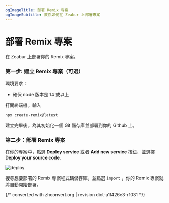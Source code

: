```yaml
---
ogImageTitle: 部署 Remix 專案
ogImageSubtitle: 教你如何在 Zeabur 上部署專案
---
```


# 部署 Remix 專案

在 Zeabur 上部署你的 Remix 專案。

### 第一步: 建立 Remix 專案（可選）

環境要求：

- 確保 node 版本是 14 或以上

打開終端機，輸入

```bash
npx create-remix@latest
```

建立完畢後，為其初始化一個 Git 儲存庫並部署到你的 Github 上。

### 第二步：部署 Remix 專案

在你的專案中，點選 **Deploy service** 或者 **Add new service** 按鈕，並選擇 **Deploy your source code**.

![deploy](/framework/deploy.png)

搜尋想要部署的 Remix 專案程式碼儲存庫，並點選 `import` ，你的 Remix 專案就將自動開始部署。

{/* converted with zhconvert.org | revision dict-a1f426e3-r1031 */}
